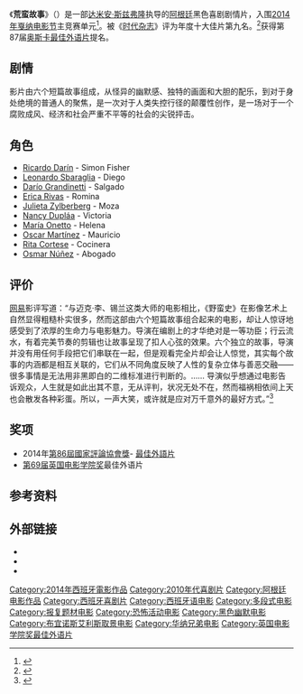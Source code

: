 {{noteTA
|T=zh-cn:荒蛮故事; zh-tw:生命中最抓狂的小事; zh-hk:無定向喪心病狂;
|1=zh-cn:荒蛮故事; zh-tw:生命中最抓狂的小事; zh-hk:無定向喪心病狂;
}}
{{Infobox film
| name           = 荒蛮故事
| original_name  = {{lang|es|''Relatos salvajes''}}
| image          = Relatos_salvajes.jpg
| caption        = 阿根廷海报
| director       = [[Damián_Szifrón|Damián Szifrón]]
| producer       = [[Agustín_Almodóvar|Agustín Almodóvar]]<br>[[Pedro_Almodóvar|Pedro Almodóvar]]<br>Esther García<br>Matías Mosteirín<br>[[Hugo_Sigman|Hugo Sigman]]
| writer         = Damián Szifrón
| starring       = [[Ricardo_Darín|Ricardo Darín]]
| music          = [[Gustavo_Santaolalla|Gustavo Santaolalla]]
| cinematography = [[Javier_Julia|Javier Julia]]
| editing        = Pablo Barbieri Carrera<br>Damián Szifron 
| distributor    = 
| released       = {{film date|2014|5|17|[[2014年戛纳电影节|戛纳]]|2014|8|21|{{ARG}}|2014|11|28|{{TWN}}}}
| runtime        = 122 分钟
| country        = 阿根廷<br>西班牙<ref>{{cite web|url=http://www.festival-cannes.com/en/archives/ficheFilm/id/100003777/year/2014.html|title=Wild Tales|accessdate=15 May 2014|work=Cannes|archive-date=2014-05-17|archive-url=https://web.archive.org/web/20140517210739/http://www.festival-cannes.com/en/archives/ficheFilm/id/100003777/year/2014.html|dead-url=no}}</ref>
| language       = 西班牙语
| budget         = 330万美元
| gross          = 2060万美元
| tw_name = 生命中最抓狂的小事
| hk_name = 無定向喪心病狂
| cn_name = 荒蛮故事
}}

《'''荒蛮故事'''》（{{lang-es|''Relatos salvajes''}}）是一部[[达米安·斯兹弗隆|达米安·斯兹弗隆]]执导的[[阿根廷|阿根廷]]黑色喜剧剧情片，入围[[2014年戛纳电影节|2014年戛纳电影节]]主竞赛单元<ref name="Cannes2014">{{cite web |url=http://www.festival-cannes.fr/en/article/60533.html |title=2014 Official Selection |accessdate=18 April 2014 |work=Cannes |archive-date=2015-12-02 |archive-url=https://web.archive.org/web/20151202011024/http://www.festival-cannes.fr/en/article/60533.html |dead-url=no }}</ref>。被《[[时代杂志|时代杂志]]》评为年度十大佳片第九名。<ref >{{cite web |url=http://news.mtime.com/2014/12/04/1534808.html |language= |title=美国"时代"杂志年度十佳电影出炉 |publisher=时光网 |date=2014-12-04 |accessdate= |archive-url=https://web.archive.org/web/20141213023547/http://news.mtime.com/2014/12/04/1534808.html |archive-date=2014-12-13 |dead-url=yes }}</ref>获得第87届[[奥斯卡最佳外语片|奥斯卡最佳外语片]]提名。

== 剧情 ==
影片由六个短篇故事组成，从怪异的幽默感、独特的画面和大胆的配乐，到对于身处绝境的普通人的聚焦，是一次对于人类失控行径的颠覆性创作，是一场对于一个腐败成风、经济和社会严重不平等的社会的尖锐抨击。

==角色==
* [[Ricardo_Darín|Ricardo Darín]] - Simon Fisher
* [[Leonardo_Sbaraglia|Leonardo Sbaraglia]] - Diego
* [[Darío_Grandinetti|Darío Grandinetti]] - Salgado
* [[Erica_Rivas|Erica Rivas]] - Romina
* [[Julieta_Zylberberg|Julieta Zylberberg]] - Moza
* [[Nancy_Dupláa|Nancy Dupláa]] - Victoria
* [[María_Onetto|María Onetto]] - Helena
* [[Oscar_Martínez|Oscar Martínez]] - Mauricio
* [[Rita_Cortese|Rita Cortese]] - Cocinera
* [[Osmar_Núñez|Osmar Núñez]] - Abogado

== 评价 ==
[[网易|网易]]影评写道：“与迈克·李、锡兰这类大师的电影相比，《野蛮史》在影像艺术上自然显得粗糙朴实很多，然而这部由六个短篇故事组合起来的电影，却让人惊讶地感受到了浓厚的生命力与电影魅力。导演在编剧上的才华绝对是一等功臣；行云流水，有着完美节奏的剪辑也让故事呈现了扣人心弦的效果。六个独立的故事，导演并没有用任何手段把它们串联在一起，但是观看完全片却会让人惊觉，其实每个故事的内涵都是相互关联的，它们从不同角度反映了人性的复杂立体与善恶交融——很多事情是无法用非黑即白的二维标准进行判断的。…… 导演似乎想通过电影告诉观众，人生就是如此出其不意，无从评判，状况无处不在，然而福祸相依间上天也会散发各种彩蛋。所以，一声大笑，或许就是应对万千意外的最好方式。”<ref >{{cite web |url=http://ent.163.com/14/0518/08/9SGVGBBU00034TL2.html |language= |title=《野蛮史》：拉美色彩的人性寓言集 |publisher=网易娱乐 |date=2014-05-18 |accessdate= |archive-date=2015-03-26 |archive-url=https://web.archive.org/web/20150326004510/http://ent.163.com/14/0518/08/9SGVGBBU00034TL2.html |dead-url=no }}</ref>

== 奖项 ==
*2014年[[第86屆國家評論協會獎|第86屆國家評論協會獎]]- [[國家評論協會獎最佳外語片|最佳外語片]]
*[[第69届英国电影学院奖|第69届英国电影学院奖]]最佳外语片

==参考资料==
{{reflist}}

==外部链接==
* {{IMDb title|3011894}}
* {{douban|24750126}}
* {{rotten-tomatoes|relatos_salvajes}}

{{英国电影学院奖最佳外语片}}
{{DEFAULTSORT:Wild Tales}}
[[Category:2014年西班牙電影作品|Category:2014年西班牙電影作品]]
[[Category:2010年代喜剧片|Category:2010年代喜剧片]]
[[Category:阿根廷电影作品|Category:阿根廷电影作品]]
[[Category:西班牙喜剧片|Category:西班牙喜剧片]]
[[Category:西班牙语电影|Category:西班牙语电影]]
[[Category:多段式电影|Category:多段式电影]]
[[Category:报复题材电影|Category:报复题材电影]]
[[Category:恐怖活动电影|Category:恐怖活动电影]]
[[Category:黑色幽默电影|Category:黑色幽默电影]]
[[Category:布宜诺斯艾利斯取景电影|Category:布宜诺斯艾利斯取景电影]]
[[Category:华纳兄弟电影|Category:华纳兄弟电影]]
[[Category:英国电影学院奖最佳外语片|Category:英国电影学院奖最佳外语片]]
